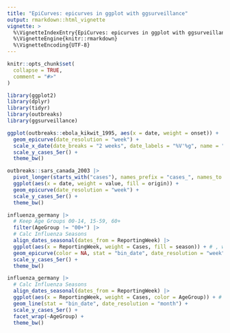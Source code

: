 ```yaml
---
title: "EpiCurves: epicurves in ggplot with ggsurveillance"
output: rmarkdown::html_vignette
vignette: >
  %\VignetteIndexEntry{EpiCurves: epicurves in ggplot with ggsurveillance}
  %\VignetteEngine{knitr::rmarkdown}
  %\VignetteEncoding{UTF-8}
---
```


```r
knitr::opts_chunk$set(
  collapse = TRUE,
  comment = "#>"
)
```

```r
library(ggplot2)
library(dplyr)
library(tidyr)
library(outbreaks)
library(ggsurveillance)
```

```r
ggplot(outbreaks::ebola_kikwit_1995, aes(x = date, weight = onset)) +
  geom_epicurve(date_resolution = "week") +
  scale_x_date(date_breaks = "2 weeks", date_labels = "%V'%g", name = "week") +
  scale_y_cases_5er() +
  theme_bw()
```

```r
outbreaks::sars_canada_2003 |>
  pivot_longer(starts_with("cases"), names_prefix = "cases_", names_to = "origin") |>
  ggplot(aes(x = date, weight = value, fill = origin)) +
  geom_epicurve(date_resolution = "week") +
  scale_y_cases_5er() +
  theme_bw()
```

```r
influenza_germany |>
  # Keep Age Groups 00-14, 15-59, 60+
  filter(AgeGroup != "00+") |>
  # Calc Influenza Seasons
  align_dates_seasonal(dates_from = ReportingWeek) |>
  ggplot(aes(x = ReportingWeek, weight = Cases, fill = season)) + # , weight = Cases
  geom_epicurve(color = NA, stat = "bin_date", date_resolution = "week") +
  scale_y_cases_5er() +
  theme_bw()
```


```r
influenza_germany |>
  # Calc Influenza Seasons
  align_dates_seasonal(dates_from = ReportingWeek) |>
  ggplot(aes(x = ReportingWeek, weight = Cases, color = AgeGroup)) + # , weight = Cases
  geom_line(stat = "bin_date", date_resolution = "month") +
  scale_y_cases_5er() +
  facet_wrap(~AgeGroup) +
  theme_bw() 
```